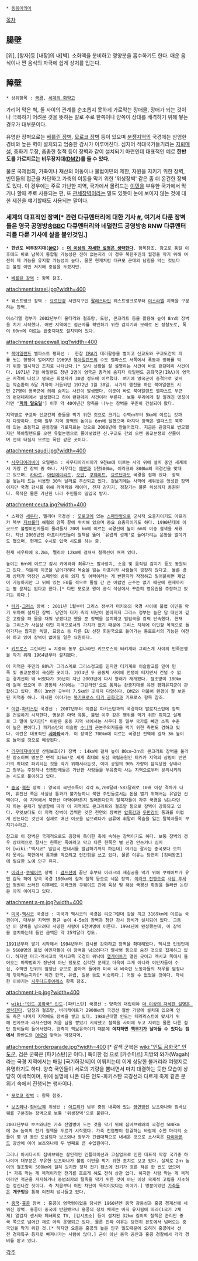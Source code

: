  * [[동음이의어]]

[[목차]]

== 腸壁 ==
[위], [창자]등 [내장]의 내[벽]. 소화액을 분비하고 영양분을 흡수하기도 한다. 매운 음식이나 짠 음식의 자극에 쉽게 상처를 입는다.

== 障壁 ==
 * 상위항목 : [[국경]], [[세계의 화약고]]

가리어 막은 벽, 둘 사이의 관계를 순조롭지 못하게 가로막는 장애물, 장애가 되는 것이나 극복하기 어려운 것을 뜻하는 말로 주로 한쪽이나 양쪽이 상대를 배격하기 위해 쌓는 경우가 대부분이다.

유명한 장벽으로는 [[베를린 장벽]], [[모로코 장벽]] 등이 있으며 [[분쟁]]지역의 국경에는 삼엄한 경비와 높은 벽이 설치되고 엄중한 감시가 이루어진다. 심지어 적대국가들기리는 [[지뢰]]매설, 중화기 무장, 촘촘한 철책 등이 장벽과 같이 설치되기 마련인데 대표적인 예로 '''한반도를 가로지르는 비무장지대([[DMZ]])를 들 수 있다.'''

물론 국제범죄, 가축이나 재산의 이동이나 불법이민의 제한, 자원을 지키기 위한 장벽, 빈민들의 접근을 차단하고 가축의 이동을 막기 위한 '위생장벽' 같은 좀 더 온건한 장벽도 있다. 이 경우에는 주로 가난한 지역, 국가에서 몰려드는 [[이민]]을 부유한 국가에서 막거나 할때 주로 사용되는 편, 또 [[관세장벽]]이라는 말도 있듯이 눈에 보이지 않는 것에 대한 제한을 얘기할때도 사용되는 말이다. 

=== 세계의 대표적인 장벽[* 관련 다큐멘터리에 대한 기사 [http://www.segye.com/Articles/SPN/ENTERTAINMENTS/Article.asp?aid=20100317003643&subctg1=&subctg2 #], 여기서 다룬 장벽들은 영국 공영방송[[BBC]] 다큐멘터리와 네덜란드 공영방송 RNW 다큐멘터리를 다룬 기사에 살을 붙인것임.] ===

 * '''한반도 비무장지대([[DMZ]]) : [[더 이상의 자세한 설명은 생략한다]]'''. 항목참조. 참고로 통일 이후에도 바로 남북이 통합될 가능성은 전혀 없는지라 이 경우 북한주민의 월경을 막기 위해 여전히 제 기능을 유지할 가능성이 높다. 물론 현재처럼 대규모 군대의 남침을 막는 것보다는 불법 이민 저지에 중점을 두겠지만.

 * [[베를린 장벽]] : 항목 참조.

attachment:israel.jpg?width=400
 * 웨스트뱅크 장벽 : [[요르단]]강 서안지구인 [[팔레스타인]] 웨스트뱅크로부터 [[이스라엘]] 지역을 구분하는 장벽.

 이스라엘 정부가 2002년부터 울타리와 철조망, 도랑, 콘크리트 등을 활용해 높이 8ｍ의 장벽을 치기 시작했다. 어떤 지역에는 접근자를 확인하기 위한 감지기와 모래로 된 정찰도로, 폭이 60ｍ에 이르는 완충지대도 설치되어 있다.

attachment:peacewall.jpg?width=400
 * [[북아일랜드]] 벨파스트 평화선 :  한참 [[IRA]]가 테러활동을 벌이고 신교도와 구교도간의 피를 씻는 항쟁이 벌어지던 1969년 [[북아일랜드]]의 수도 벨파스트 서쪽에서 폭동과 방화를 막기 위한 일시적인 조치로 나타났다.[* 당시 상황을 잘 설명하는 사건이 바로 런던데리 사건이다. 1971년 7월 아일랜드 청년 2명이 영국군 총격에 숨지자 아일랜드 공화국군(IRA)이 영국군 저격에 나섰고 영국군 희생자가 30명 정도에 이르렀다. 여기에 영국군이 총격으로 맞서는 악순환이 6달 가까이 거듭되던 1972년 1월 30일. 시가지 행진을 하던 북아일랜드 시민 27명이 영국군에 의해 숨지는 사건이 발생했다. 이곳이 바로 북아일랜드 벨파스트 부근의 런던데리에서 발생했다고 하여 런던데리 사건이라 부른다. 보통 우리에게 잘 알려진 명칭이라면 ''''[[피의 일요일]]''''] 이후 약 40여년간 양측을 나누는 장벽을 꾸준히 건설되어 왔다.

 지역별로 구교와 신교간의 충돌을 막기 위한 것으로 크기는 수백ｍ부터 5㎞에 이르는 것까지 다양하다. 한때 일부 지역 장벽의 높이는 6ｍ에 달했으며 마지막 장벽은 벨파스트 북쪽에 있는 초등학교 운동장을 가로지르는 것으로 2008년에 만들어졌다. 지금은 관광지로 변모했지만 북아일랜드를 오랜 유혈분쟁으로 몰아넣었던 신.구교도 간의 오랜 종교분쟁의 산물이며 언제 터질지 모르는 폭탄 같은 곳이다.

attachment:saudi.jpg?width=400
 * [[사우디아라비아]] 오일펜스 : 사우디아라비아가 9천㎞에 이르는 사막 위에 설치 중인 세계에서 가장 긴 장벽 중 하나. 사우디는 [[예멘]]과 1천500㎞, 이라크와 800㎞의 국경선을 맞대고 있으며, [[카타르]], [[아랍에미리트]], [[오만]], [[쿠웨이트]], [[요르단]]과도 국경을 접해 있다. 장벽을 쌓는데 드는 비용만 30억 달러로 추산되고 있다. 겉보기에는 사막에 세워놓은 엉성한 장벽이지만 국경 감시를 위해 카메라와 레이더, 전자 감지기, 정찰기는 물론 위성까지 동원된다. 목적은 물론 가난한 나라 주민들의 밀입국 방지. 

attachment:ceuta.jpg?width=400
 * 스페인 [[세우타]], 멜리야 국경선 : [[모로코]]에 있는 [[스페인]]령으로 군사적 요충지이기도 아프리카 북부 [[지브롤터]] 해협의 양쪽 끝에 위치해 있으며 중요 요충지이기도 하다. 1990년대에 이곳으로 불법이민자들이 몰려들자 20여 km에 이르는 국경선에 높이 6m의 이중 철책을 세웠다. 지난 2005년엔 아프리카인들이 철책을 뚫어 `유럽의 성채'로 들어가려는 운동을 벌이기도 했으며, 현재도 수시로 입국 시도를 하는 중.

 현재 세우타에 8.2㎞, 멜리야 12㎞에 걸쳐서 철책선이 쳐져 있다.

 높이는 6ｍ에 이르고 감시 카메라와 최루가스 발사장치, 소음 및 움직임 감지기 등도 동원되고 있다. 덕분에 이곳을 넘어가려다 목숨을 잃는 아프리카 사람들이 굉장히 많다고. 물론 경제 상태가 막장인 스페인의 방위 의지 및 여력이라는 게 뻔한지라 작정하고 밀어붙이면 제압이 가능하지만 그 뒤에 있는 EU를 적으로 돌릴 간 큰 아랍인 군주는 없기 때문에 현재까지는 별 문제는 없다고 한다.[* 다만 모로코 왕이 공식 석상에서 꾸준히 영유권을 주장하고 있기는 하다.] 

 * [[터키]]-[[그리스]] 장벽 : 2011년 1월부터 그리스 정부가 터키와의 국경 사이에 불법 이민을 막기 위하여 설치한 장벽. 당연히 터키 측의 비난이 쏟아지자 그리스 정부는 높은 담 대신에 깊은 고랑을 파 물을 채워 넣겠다고 했을 뿐 장벽을 설치하고 밀입국을 강력 단속했다. 현재는 그리스가 사실상 이민 지역으로서의 가치가 없기 때문에 그리스 자체에 이민할 목적으로 들어가지는 않지만 독일, 프랑스 등 다른 EU 선진 회원국으로 들어가는 통로로서의 기능은 여전히 하고 있어 장벽이 없어질 일은 요원하다. 

 * [[키프로스]] 그린라인 = 지중해 동부 섬나라인 키프로스의 터키계와 그리스계 사이의 민족분쟁을 막기 위해 1964년부터 설치됐다.

 이 지역은 주민의 80%가 그리스계로 그리스정교를 믿지만 터키계로 이슬람교를 믿어 민족 및 종교분쟁이 극심한 곳이다. 1974년 두 공동체 사이에 전쟁이 터지면서 건널 수 없는 경계선이 돼 버렸다가 30년이 지난 2003년에 다시 왕래가 재개됐다. 철조망이 180㎞에 걸쳐 있으며 두 공동체 사이에는 '그린라인'으로 통하는 완충지대를 유엔 평화유지군이 관할하고 있다. 폭이 3ｍ인 곳부터 7.5㎞인 곳까지 다양하다. DMZ와 더불어 환경이 잘 보존된 지역중 하나. 자세한 이야기는 [[북키프로스 터키 공화국]]과 키프로스 항목 참조.

 * [[이란]]-[[파키스탄]] 국경선 : 2007년부터 이란은 파키스탄과의 국경지대 발로치스탄에 장벽을 건설하기 시작한다. 명분은 마약 유통, 불법 이주 같은 행위를 막기 위한 취지고 실제로 그 말이 맞지만[* 이란은 중동 지역 내에서는 사우디 등 일부 국가를 빼면 소득 수준이 높은 편이다.] 파키스탄의 이슬람 [[수니파]] 근본주의자들을 막기 위한 측면도 겸하고 있다. 이란은 대표적인 '''[[시아파]]'''국가. 이 장벽은 700㎞에 이르는 국경선 전역에 걸쳐 3m 높이로 들어설 것으로 예상된다.

 * [[리우데자네이루]] 산림보호(?) 장벽 : 14㎞에 걸쳐 높이 80㎝∼3ｍ의 콘크리트 장벽을 둘러친 장소이며 명분은 면적 32km²로 세계 최대의 도심 국립공원인 티쥬카 지역의 삼림이 빈민가의 확대로 파괴되는 것을 막기 위해서라는것, 이미 공원의 90% 가량이 잠식당한 상태라고 정부는 주장하나 인권단체들은 가난한 사람들을 부유층이 사는 지역으로부터 분리시키려는 시도로 풀이하고 있다.

 * [[중국]]-[[북한]] 장벽 : 양국의 국민소득이 각각 6,700달러-583달러로 10배 이상 격차가 나며, 휴전선 쪽은 사실상 통과가 불가능하니 북한 주민들로서는 돈을 벌기 위해서는 유일한 선택이다. 이 지역에서 북한산 마약이라든지 밀매된다던지 탈북자들이 자주 국경을 넘는다던지 하는 문제가 발생함에 따라 이 지역에도 콘크리트와 철조망 등으로 장벽이 강화되고 있다. 무엇보다도 이 지역 장벽이 끔찍한 것은 천연의 장벽인 [[압록강]]과 [[두만강]]이 통과를 어렵게 만든다는 것인데 실제로 매년 이곳을 넘으려다가 급류에 휘말려 목숨을 잃는 탈북자들이 부지기수라고.

 참고로 이 장벽은 국제적으로도 굉장히 특이한 축에 속하는 장벽이기도 하다. 보통 장벽의 경우 상대적으로 잘사는 한쪽만 죽어라고 막고 다른 한쪽은 별 신경 안쓰거나 심지어 [wiki:"멕시코" 밀입국 안내서를 발급하기까지 하는데] 여기는 잘사는 중국보다 오히려 못사는 북한에서 통과를 막으려고 안간힘을 쓰고 있다. 물론 이유는 당연히 [김씨왕조]에 필요한 노예 인구 유지. 

 * [[이라크]]-[[쿠웨이트]] 장벽 : [[걸프전]]이 끝난 후부터 이라크의 재침공을 막기 위해 쿠웨이트가 유엔 감독 하에 양국 국경 190km에 걸쳐 철책 등으로 세운 장벽. [[이라크 전쟁]]으로 [[사담 후세인]] 정권이 쓰러진 이후에도 이라크와 쿠웨이트 간에 육상 및 해상 국경선 획정을 둘러싼 논란은 아직 이어지고 있다.

attachment:a-m.jpg?width=400
 * [[미국]]-[[멕시코]] 국경선 : 미국과 멕시코의 국경은 리오그란데 강을 끼고 3169km에 이르는 국경이며, 대부분 지역엔 평균 높이 4-5m의 장벽과 첨단 감시 장비가 설치되어 있다. 그동안 이 장벽을 넘으려다 사망한 사람이 6천여명에 이른다. 1994년에 완성했는데, 이 장벽을 설치하는데 들인 금액은 약 25억달러 정도.

 1991년부터 쌓기 시작해서 1994년부터 감시를 강화하고 장벽을 확대해왔다. 멕시코 인권단체는 5600명의 불법 이민자들이 이 장벽을 넘으려다가 열사병 등으로 숨진 것으로 집계하고 있다. 하지만 미국-멕시코의 멕시코쪽 국경이 워낙에 [[헬게이트]]가 열린 곳이고 멕시코 쪽에서 들어오는 마약범죄가 장난이 아닌 정도로 심각한 문제고 더욱이 그게 아니라 이민자들이 수십, 수백만 단위의 엄청난 규모로 쏟아져 들어와 미국 내 비숙련 노동자들의 처우를 엄청나게 깎아먹는지라[* 이건 한국, 유럽, 일본 등도 비슷하다.] 어쩔 수 없었을 것이다. 자세한 이야기는 [[시우다드후아레스]] 항목 참조.

attachment:i-p.jpg?width=400
 * [[wiki:"인도 공화국" 인도]]-[파키스탄] 국경선 : 양측의 대립이야 [[더 이상의 자세한 설명은 생략한다]]. 담장과 철조망, 바리케이트가 2900㎞의 국경선 절반 가량에 설치돼 있으며 인도 측은 나머지 지역에도 장벽을 쌓고 있다. 1980년대말 인도는 테러리스트에 맞서기 위해 펀자브과 라자스탄에 처음 담을 쌓았기 시작했고 철책을 사이에 두고 지뢰는 물론 다른 첨단 장비들이 들어서있다. 양측이 핵보유국이기 때문에 '''여차하면 [[핵무기]]가 날아들 수 있다는 점에서''' 한반도의 [[DMZ]]와 맞먹는 막장지역.

attachment:borderparade.jpg?width=400
[* 갈색 군복은 [[wiki:"인도 공화국" 인도]]군, 검은 군복은 [파키스탄]군 이다.]
특이한 점 으로 [카슈미르] 지방의 와가(Wagah)라는 국경 지역에서는 매일 [국기하강식]이 이뤄지는데 이게 상당한 볼거리라 여행지로 유명하기도 하다. 양측 국인들이 서로의 기량을 뽐내면서 마치 대결하는 듯한 모습이 상당히 이색적이며, 위에 설명에 나온 다른 인도-파키스탄 국경선과 다르게 축제 같은 분위기 속에서 진행되는 행사이다.

 * [[모로코 장벽]] : 항목 참조.

 * [[보츠와나]]-[[짐바브웨]] 위생선 : [[아프리카]] 남부 중앙 내륙에 있는 [[영연방]]인 보츠와나와 짐바브웨를 구분짓는 장벽으로 보통 '위생장벽'으로 불린다.

 2003년부터 보츠와나는 가축 전염병이 도는 것을 막기 위해 짐바브웨와의 국경선 500km에 2m 높이의 전기 철책을 두르기 시작했다. 가축 전염병이 창궐하는 바람에 수천 마리의 소들이 몇 년 동안 도살되자 보츠와나 정부가 긴급대책으로 내세운 것으로 소사육은 [[다이아몬드]] 광산에 이어 보츠와나에 두 번째로 큰 수입원이다. 

 그러나 아시다시피 짐바브웨는 살인적인 인플레이션과 고실업으로 인한 대표적 막장 국가중 하나이며 대부분은 부유한 보츠와나가 불법 이민을 막기 위한 조치로 보고 있다. 실제로 2ｍ 높이의 철조망이 500㎞에 걸쳐 있지만 정작 전기 펜스에 전기가 흐른 적은 한 번도 없으며[* 가축 막는 게 목적이라면 전기를 흐르게 해도 전혀 상관 없다. 하지만 사람 막는 게 목적이라면 적군을 저지하거나 중범죄자의 탈옥을 막기 위한 것이 아닌 이상 국제적 고립을 자초하는 정신나간 짓이다. 즉 처음부터 이민 차단이 목적이었다는 이야기.] 명분이었던 [[가축]]들은 '''개구멍'''을 통해 여전히 넘나들고 있다. 

 * [[중국]]-[[홍콩]] 장벽 : 홍콩이 영국령이었을 당시인 1960년엔 중국 광둥성과 홍콩 경계선에 세워진 장벽. 홍콩이 중국에 반환됐으나 홍콩의 정치 체제는 아직 유지됨에 따라(1국가 2체제) 열감지 센서와 폐쇄회로 TV, [감시초소] 등이 설치된 32km 길이의 철책은 관리만 중국 쪽으로 넘어간 채로 아직 운영되고 있다. 물론 진짜 이유는 당연히 본토에서 넘어오는 중국인을 막기 위한 것.[* 하지만 요즘은 홍콩의 높은 인구 밀도때문에 오히려 홍콩에서 선전 경제특구 등지로 빠져나가는 사람이 많다.] 군이 아닌 중국 공안과 홍콩 경찰에서 각각 경비를 맡고 있다.

[[각주]]
